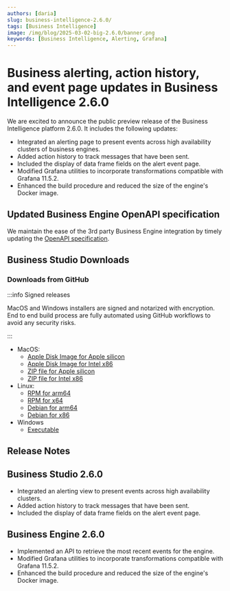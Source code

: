 ```yaml
---
authors: [daria]
slug: business-intelligence-2.6.0/
tags: [Business Intelligence]
image: /img/blog/2025-03-02-big-2.6.0/banner.png
keywords: [Business Intelligence, Alerting, Grafana]
---
```



# Business alerting, action history, and event page updates in Business Intelligence 2.6.0

We are excited to announce the public preview release of the Business Intelligence platform 2.6.0. It includes the following updates:

- Integrated an alerting page to present events across high availability clusters of business engines.
- Added action history to track messages that have been sent.
- Included the display of data frame fields on the alert event page.
- Modified Grafana utilities to incorporate transformations compatible with Grafana 11.5.2.
- Enhanced the build procedure and reduced the size of the engine's Docker image.

<Youtube
  id="IOYyfIkNwJ4"
  title="Business alerting, action history, and event page updates in Business Intelligence 2.6.0."
/>

## Updated Business Engine OpenAPI specification

We maintain the ease of the 3rd party Business Engine integration by timely updating the [OpenAPI specification](/big/api/).

## Business Studio Downloads

### Downloads from GitHub

:::info Signed releases

MacOS and Windows installers are signed and notarized with encryption. End to end build process are fully automated using GitHub workflows to avoid any security risks.

:::

- MacOS:
  - [Apple Disk Image for Apple silicon](https://github.com/VolkovLabs/business-intelligence/releases/download/v2.6.0/Business.Studio-2.6.0-arm64.dmg)
  - [Apple Disk Image for Intel x86](https://github.com/VolkovLabs/business-intelligence/releases/download/2.6.0/Business.Studio-2.6.0-x64.dmg)
  - [ZIP file for Apple silicon](https://github.com/VolkovLabs/business-intelligence/releases/download/v2.6.0/Business.Studio-darwin-arm64-2.6.0.zip)
  - [ZIP file for Intel x86](https://github.com/VolkovLabs/business-intelligence/releases/download/v2.6.0/Business.Studio-darwin-x64-2.6.0.zip)
- Linux:
  - [RPM for arm64](https://github.com/VolkovLabs/business-intelligence/releases/download/v2.6.0/business-studio-2.6.0-1.arm64.rpm)
  - [RPM for x64](https://github.com/VolkovLabs/business-intelligence/releases/download/v2.6.0/business-studio-2.6.0-1.x86_64.rpm)
  - [Debian for arm64](https://github.com/VolkovLabs/business-intelligence/releases/download/v2.6.0/business-studio_2.6.0_arm64.deb)
  - [Debian for x86](https://github.com/VolkovLabs/business-intelligence/releases/download/v2.6.0/business-studio_2.6.0_amd64.deb)
- Windows
  - [Executable](https://github.com/VolkovLabs/business-intelligence/releases/download/v2.6.0/Business.Studio-2.6.0.Setup.exe)

<GettingStarted />

## Release Notes

## Business Studio 2.6.0

- Integrated an alerting view to present events across high availability clusters.
- Added action history to track messages that have been sent.
- Included the display of data frame fields on the alert event page.

## Business Engine 2.6.0

- Implemented an API to retrieve the most recent events for the engine.
- Modified Grafana utilities to incorporate transformations compatible with Grafana 11.5.2.
- Enhanced the build procedure and reduced the size of the engine's Docker image.

<Feedback />

